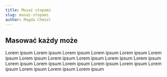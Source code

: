 ```yaml
---
title: Masaż stopami
slug: masaż-stopami
author: Magda Chmiel
---
```


## Masować każdy może

Lorem ipsum Lorem ipsum Lorem ipsum Lorem ipsum Lorem ipsum Lorem ipsum Lorem ipsum Lorem ipsum Lorem ipsum Lorem ipsum Lorem ipsum Lorem ipsum Lorem ipsum Lorem ipsum Lorem ipsum Lorem ipsum Lorem ipsum Lorem ipsum Lorem ipsum Lorem ipsum
